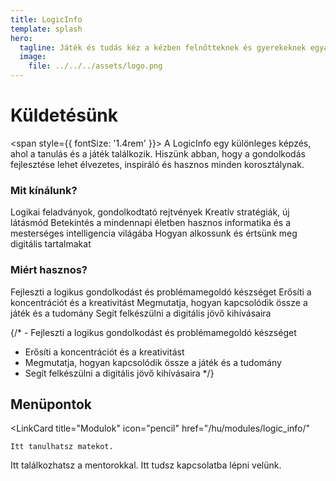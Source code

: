 ```yaml
---
title: LogicInfo
template: splash
hero:
  tagline: Játék és tudás kéz a kézben felnőtteknek és gyerekeknek egyaránt!
  image:
    file: ../../../assets/logo.png
---
```




# Küldetésünk
<span style={{ fontSize: '1.4rem' }}>
A LogicInfo egy különleges képzés, ahol a tanulás és a játék találkozik. Hiszünk abban, hogy a gondolkodás fejlesztése lehet élvezetes, inspiráló és hasznos minden korosztálynak.

### Mit kínálunk?

<Card title="Matematika játékosan" icon="star">
  Logikai feladványok, gondolkodtató rejtvények
</Card>

<Card title="Táblajátékok és sakkvariánsok" icon="star">
  Kreatív stratégiák, új látásmód
</Card>

<Card title="Informatika és AI-alapismeretek" icon="star">
  Betekintés a mindennapi életben hasznos informatika és a mesterséges intelligencia világába
</Card>

<Card title="Számítógépes vizuális kultúra" icon="star">
  Hogyan alkossunk és értsünk meg digitális tartalmakat
</Card>


### Miért hasznos?

<CardGrid>
  <Card icon="vercel">
    Fejleszti a logikus gondolkodást és problémamegoldó készséget
  </Card>
  <Card icon="heart">
    Erősíti a koncentrációt és a kreativitást
  </Card>
   <Card icon="puzzle">
	Megmutatja, hogyan kapcsolódik össze a játék és a tudomány
  </Card>
  <Card icon="rocket">
    Segít felkészülni a digitális jövő kihívásaira
  </Card>
</CardGrid>

{/* - Fejleszti a logikus gondolkodást és problémamegoldó készséget
- Erősíti a koncentrációt és a kreativitást
- Megmutatja, hogyan kapcsolódik össze a játék és a tudomány
- Segít felkészülni a digitális jövő kihívásaira */}

</span>

## Menüpontok
<LinkCard
	title="Modulok"
	icon="pencil"
	href="/hu/modules/logic_info/"
>
	Itt tanulhatsz matekot.
</LinkCard>
<LinkCard
	title="Mentorok"
	icon="people"
	href="/hu/mentors/mirka/"
>
	Itt találkozhatsz a mentorokkal.
</LinkCard>
<LinkCard
	title="Kapcsolat"
	icon="add-document"
>
	Itt tudsz kapcsolatba lépni velünk.
</LinkCard>
